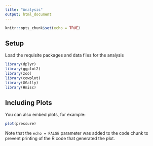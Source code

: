 ```yaml
---
title: "Analysis"
output: html_document
---
```


```r
knitr::opts_chunk$set(echo = TRUE)
```

## Setup
Load the requisite packages and data files for the analysis
```r
library(dplyr)
library(ggplot2)
library(zoo)
library(cowplot)
library(GGally)
library(Hmisc)
```

## Including Plots

You can also embed plots, for example:

```r
plot(pressure)
```

Note that the `echo = FALSE` parameter was added to the code chunk to prevent printing of the R code that generated the plot.
